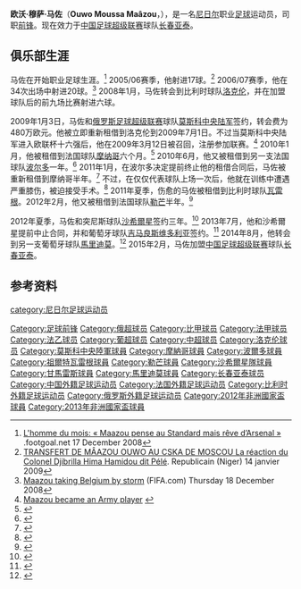 {{Infobox football biography
| name = 穆萨·马佐<br>Moussa Maâzou
| image = [[File:Maazoumoussa.JPG|200px]]
| fullname = Ouwo Moussa Maâzou
| birth_date = {{birth date and age|1988|08|25|df=yes}}
| birth_place = [[尼日尔|尼日尔]][[尼亚美|尼亚美]]
| height = {{height|m=1.86|precision=0}}
| position = [[前锋_(足球)|前锋]]
| currentclub = [[长春亚泰足球俱乐部|长春亚泰]]
| clubnumber = 31
| youthyears1 = 1998–2005 | youthclubs1 = {{link-en|尼日尔武装部队足球俱乐部|AS FAN Niamey|尼日尔武装部队}}
| years1 = 2005–2008 | clubs1 = {{link-en|尼日尔武装部队足球俱乐部|AS FAN Niamey|尼日尔武装部队}} | caps1 = 79 | goals1 = 48
| years2 = 2008–2009 | clubs2 = [[东佛兰德洛克伦体育俱乐部|洛克伦]] | caps2 = 25 | goals2 = 14
| years3 = 2009–2012 | clubs3 = [[莫斯科中央陆军足球俱乐部|莫斯科中央陆军]] | caps3 = 15 | goals3 = 3
| years4 = 2009 | clubs4 = → [[东佛兰德洛克伦体育俱乐部|洛克伦]] (租借) | caps4 =  6 | goals4 = 3
| years5 = 2010 | clubs5 = → [[摩纳哥足球俱乐部|摩纳哥]] (租借) | caps5 = 18 | goals5 = 5
| years6 = 2010–2011 | clubs6 = → [[波尔多足球俱乐部|波尔多]] (租借) | caps6 = 15 | goals6 = 1
| years7 = 2011 | clubs7 = → [[摩纳哥足球俱乐部|摩纳哥]] (租借) | caps7 =  1 | goals7 = 0
| years8 = 2011–2012 | clubs8 = → [[祖尔特瓦雷根足球俱乐部|瓦雷根]] (租借) | caps8 =  4 | goals8 = 0
| years9 = 2012 | clubs9 = → [[勒芒足球俱乐部|勒芒]] (租借) | caps9 = 15 | goals9 = 2
| years10 = 2012–2013 | clubs10 = [[沙希爾星隊|沙希爾星]] | caps10 = 12 | goals10 = 3
| years11 = 2013–2014 | clubs11 = [[吉马良斯维多利亚|吉马良斯维多利亚]] | caps11 = 25 | goals11 = 4
| years12 = 2014–2015 | clubs12 = [[馬里迪莫足球會|馬里迪莫]] | caps12 = 18 | goals12 = 9
| years13 = 2015– | clubs13 = [[长春亚泰足球俱乐部|长春亚泰]] | caps13 = 0 | goals13 = 0
| nationalyears1 = 2008– | nationalteam1 = [[尼日尔国家足球队|尼日尔]]
| nationalcaps1 = 33 | nationalgoals1 = 7
| ntupdate = 2015年3月1日
| pcupdate = 2015年3月1日
}}
'''欧沃·穆萨·马佐'''（'''Ouwo Moussa Maâzou'''，{{bd|1988年|8月25日|||Maazou, Moussa}}），是一名[[尼日尔|尼日尔]]职业[[足球|足球]]运动员，司职[[前锋_(足球)|前锋]]。现在效力于[[中国足球超级联赛|中国足球超级联赛]]球队[[长春亚泰足球俱乐部|长春亚泰]]。

==俱乐部生涯==
马佐在{{link-en|尼日尔武装部队足球俱乐部|AS FAN Niamey|尼日尔武装部队}}开始职业足球生涯。<ref>[http://www.footgoal.net/suite.php?selection=34411 L'homme du mois: « Maazou pense au Standard mais rêve d’Arsenal » ] {{webarchive|url=https://web.archive.org/web/20090119162107/http://www.footgoal.net/suite.php?selection=34411 |date=2009-01-19 }}.footgoal.net 17 December 2008</ref> 2005/06赛季，他射进17球。<ref>[http://www.planeteafrique.com/Niger/index.asp?affiche=News_Display_R.asp&ArticleID=5014&s=Republicain&rub=Sport TRANSFERT DE MÂAZOU OUWO AU CSKA DE MOSCOU La réaction du Colonel Djibrilla Hima Hamidou dit Pélé]. Republicain (Niger) 14 janvier 2009</ref> 2006/07赛季，他在34次出场中射进20球。<ref>[http://www.fifa.com/worldfootball/clubfootball/news/newsid=981893.html#maazou+taking+belgium+storm Maazou taking Belgium by storm] (FIFA.com) Thursday 18 December 2008</ref> 2008年1月，马佐转会到比利时球队[[东佛兰德洛克伦体育俱乐部|洛克伦]]，并在加盟球队后的前九场比赛射进六球。

2009年1月3日，马佐和[[俄罗斯足球超级联赛|俄罗斯足球超级联赛]]球队[[莫斯科中央陆军足球俱乐部|莫斯科中央陆军]]签约，转会费为480万欧元。他被立即重新租借到洛克伦到2009年7月1日。不过当莫斯科中央陆军进入欧联杯十六强后，他在2009年3月12日被召回，注册参加联赛。<ref>[http://www.pfc-cska.com/press.php?lg=ru&type=1&id=4690 Maazou became an Army player] {{webarchive|url=https://web.archive.org/web/20090315174638/http://www.pfc-cska.com/press.php?lg=ru&type=1&id=4690 |date=2009-03-15 }}</ref> 2010年1月，他被租借到法国球队[[摩纳哥足球俱乐部|摩纳哥]]六个月。<ref>{{cite web|title=Monaco signs striker Moussa Maazou in loan deal|url=http://msn.foxsports.com/foxsoccer/ligue1/story/Monaco-signs-Moscow-ace-on-loan|publisher=Fox Sports|accessdate=10 April 2014}}</ref> 2010年6月，他又被租借到另一支法国球队[[波尔多足球俱乐部|波尔多]]一年。<ref>{{cite web|title=Transfert – Maazou signe aux Girondins|url=http://www.girondins.com/transfert-maazou-signe-aux-girondins.html|publisher=FC Girondins de Bordeaux|accessdate=10 April 2014|deadurl=yes|archiveurl=https://web.archive.org/web/20100827132850/http://www.girondins.com/transfert-maazou-signe-aux-girondins.html|archivedate=2010年8月27日}}</ref> 2011年1月，在波尔多决定提前终止他的租借合同后，马佐被重新租借到摩纳哥半年。<ref>{{cite web|title=Moussa Maazou proche d'un retour à Monaco|url=http://www.planete-asm.fr/actualite/7081-moussa-maazou-proche-d-un-retour-a-monaco.html|publisher=planete-asm|accessdate=10 April 2014|language=fr|archive-url=https://web.archive.org/web/20150403172209/https://www.planete-asm.fr/actualite/7081-moussa-maazou-proche-d-un-retour-a-monaco.html|archive-date=2015-04-03|dead-url=yes}}</ref> 不过，在仅仅代表球队上场一次后，他就在训练中遭遇严重膝伤，被迫接受手术。<ref>{{cite web|title=MONACO SIGNING MAAZOU CROCKED|url=http://www.ligue1.com/ligue1/article/monaco-signing-maazou-crocked.htm|publisher=Ligue 1|accessdate=10 April 2014}}</ref> 2011年夏季，伤愈的马佐被租借到比利时球队[[祖尔特瓦雷根足球俱乐部|瓦雷根]]。2012年2月，他又被租借到法国球队[[勒芒足球俱乐部|勒芒]]半年。<ref>{{cite web|title=Niger’s Maazou to rescue Le Mans|url=http://english.ahram.org.eg/NewsContent/6/54/33649/Sports/Africa/Niger%E2%80%99s-Maazou-to-rescue-Le-Mans.aspx|publisher=english.ahram.org|accessdate=10 April 2014}}</ref> 

2012年夏季，马佐和突尼斯球队[[沙希爾星隊|沙希爾星]]签约三年。<ref>{{cite web|title=Foot - Le Nigérien Ouwo Moussa Maazou étoilé pour 3 ans (Photos & vidéo)|url=http://www.etoile-du-sahel.com/fr/index.php?option=com_content&view=article&id=12181%3Afoot-le-nigerien-ouwo-moussa-maazou-etoile-pour-3-ans&catid=901%3Afootball&Itemid=126|publisher=Étoile du Sahel|accessdate=10 April 2014|deadurl=yes|archiveurl=https://web.archive.org/web/20140413132833/http://www.etoile-du-sahel.com/fr/index.php?option=com_content&view=article&id=12181%3Afoot-le-nigerien-ouwo-moussa-maazou-etoile-pour-3-ans&catid=901%3Afootball&Itemid=126|archivedate=2014年4月13日}}</ref> 2013年7月，他和沙希爾星提前中止合同，并和葡萄牙球队[[吉马良斯维多利亚|吉马良斯维多利亚]]签约。<ref>{{cite web|title=Moussa Maazou : Le Nigérien retrouve le sourire au Portugal|url=http://www.africatopsports.com/2013/07/31/moussa-maazou-le-nigerien-retrouve-le-sourire-au-portugal/|publisher=africatopsports|accessdate=10 April 2014}}</ref> 2014年8月，他转会到另一支葡萄牙球队[[馬里迪莫足球會|馬里迪莫]]。<ref>{{cite web|title=Moussa Maazou chegou para o ataque|url=http://portal.csmaritimo.pt/index.php?option=com_content&view=article&id=6767:moussa-maazou-chegou-para-o-ataque&catid=207:equipa-principal-201415|accessdate=11 August 2014|deadurl=yes|archiveurl=https://web.archive.org/web/20140812214146/http://portal.csmaritimo.pt/index.php?option=com_content&view=article&id=6767:moussa-maazou-chegou-para-o-ataque&catid=207:equipa-principal-201415|archivedate=2014年8月12日}}</ref> 2015年2月，马佐加盟[[中国足球超级联赛|中国足球超级联赛]]球队[[长春亚泰足球俱乐部|长春亚泰]]。

==参考资料==
{{reflist}}

{{2015年中超分类名单长春}}

{{DEFAULTSORT:Maazou, Moussa}}
[[category:尼日尔足球运动员|category:尼日尔足球运动员]]
[[Category:足球前锋|Category:足球前锋]]
[[Category:俄超球员|Category:俄超球员]]
[[Category:比甲球员|Category:比甲球员]]
[[Category:法甲球员|Category:法甲球员]]
[[Category:法乙球员|Category:法乙球员]]
[[Category:葡超球员|Category:葡超球员]]
[[Category:中超球员|Category:中超球员]]
[[Category:洛克伦球员|Category:洛克伦球员]]
[[Category:莫斯科中央陸軍球員|Category:莫斯科中央陸軍球員]]
[[Category:摩納哥球員|Category:摩納哥球員]]
[[Category:波爾多球員|Category:波爾多球員]]
[[Category:祖爾特瓦雷根球員|Category:祖爾特瓦雷根球員]]
[[Category:勒芒球員|Category:勒芒球員]]
[[Category:沙希爾星隊球員|Category:沙希爾星隊球員]]
[[Category:甘馬雷斯球員|Category:甘馬雷斯球員]]
[[Category:馬里迪莫球員|Category:馬里迪莫球員]]
[[Category:长春亚泰球员|Category:长春亚泰球员]]
[[Category:中国外籍足球运动员|Category:中国外籍足球运动员]]
[[Category:法国外籍足球运动员|Category:法国外籍足球运动员]]
[[Category:比利时外籍足球运动员|Category:比利时外籍足球运动员]]
[[Category:俄罗斯外籍足球运动员|Category:俄罗斯外籍足球运动员]]
[[Category:2012年非洲國家盃球員|Category:2012年非洲國家盃球員]]
[[Category:2013年非洲國家盃球員|Category:2013年非洲國家盃球員]]